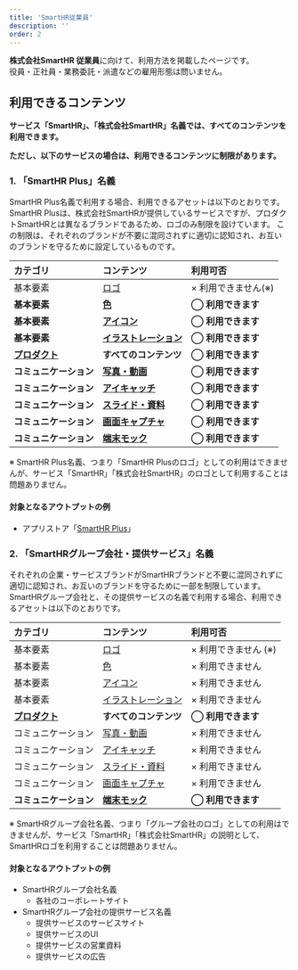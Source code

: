 ```yaml
---
title: 'SmartHR従業員'
description: ''
order: 2
---
```


**株式会社SmartHR 従業員**に向けて、利用方法を掲載したページです。  
役員・正社員・業務委託・派遣などの雇用形態は問いません。

## 利用できるコンテンツ
**サービス「SmartHR」、「株式会社SmartHR」名義では、すべてのコンテンツを利用できます。**  

**ただし、以下のサービスの場合は、利用できるコンテンツに制限があります。**  

### 1. 「SmartHR Plus」名義

SmartHR Plus名義で利用する場合、利用できるアセットは以下のとおりです。  
SmartHR Plusは、株式会社SmartHRが提供しているサービスですが、プロダクトSmartHRとは異なるブランドであるため、ロゴのみ制限を設けています。
この制限は、それぞれのブランドが不要に混同されずに適切に認知され、お互いのブランドを守るために設定しているものです。

| カテゴリ | コンテンツ | 利用可否 |
| :-- | :-- | :-- |
| 基本要素 | [ロゴ](/basics/logos/) | × 利用できません(※) |
| **基本要素** | **[色](/basics/colors/)** | **<strong>◯ 利用できます</strong>** |
| **基本要素** | **[アイコン](/basics/icons/)** | **<strong>◯ 利用できます</strong>** |
| **基本要素** | **[イラストレーション](/basics/illustration/)** | **<strong>◯ 利用できます</strong>** |
| **[プロダクト](/products/)** | **すべてのコンテンツ** | **<strong>◯ 利用できます</strong>** |
| **コミュニケーション** | **[写真・動画](/communication/photography/)** | **<strong>◯ 利用できます</strong>** |
| **コミュニケーション** | **[アイキャッチ](/communication/eye-catching-images/)** | **<strong>◯ 利用できます</strong>** |
| **コミュニケーション** | **[スライド・資料](/communication/slides/)** | **<strong>◯ 利用できます</strong>** |
| **コミュニケーション** | **[画面キャプチャ](/communication/capture/)** | **<strong>◯ 利用できます</strong>** |
| **コミュニケーション** | **[端末モック](/communication/mock/)** | **<strong>◯ 利用できます</strong>** |

※ SmartHR Plus名義、つまり「SmartHR Plusのロゴ」としての利用はできませんが、サービス「SmartHR」「株式会社SmartHR」のロゴとして利用することは問題ありません。

#### 対象となるアウトプットの例
- アプリストア「<a href="https://www.smarthr.plus/" target="_blank">SmartHR Plus</a>」

### 2. 「SmartHRグループ会社・提供サービス」名義

それぞれの企業・サービスブランドがSmartHRブランドと不要に混同されずに適切に認知され、お互いのブランドを守るために一部を制限しています。  
SmartHRグループ会社と、その提供サービスの名義で利用する場合、利用できるアセットは以下のとおりです。


| カテゴリ | コンテンツ | 利用可否 |
| :-- | :-- | :-- |
| 基本要素 | [ロゴ](/basics/logos/) | × 利用できません (※) |
| 基本要素 | [色](/basics/colors/) | × 利用できません |
| 基本要素 | [アイコン](/basics/icons/) | × 利用できません |
| 基本要素 | [イラストレーション](/basics/illustration/) | × 利用できません |
| **[プロダクト](/products/)** | **すべてのコンテンツ** | **<strong>◯ 利用できます</strong>** |
| コミュニケーション | [写真・動画](/communication/photography/) | × 利用できません |
| コミュニケーション | [アイキャッチ](/communication/eye-catching-images/) | × 利用できません |
| コミュニケーション | [スライド・資料](/communication/slides/) | × 利用できません |
| コミュニケーション | [画面キャプチャ](/communication/capture/) | × 利用できません |
| **コミュニケーション** | **[端末モック](/communication/mock/)** | **<strong>◯ 利用できます</strong>** |

※ SmartHRグループ会社名義、つまり「グループ会社のロゴ」としての利用はできませんが、サービス「SmartHR」「株式会社SmartHR」の説明として、SmartHRロゴを利用することは問題ありません。

#### 対象となるアウトプットの例
- SmartHRグループ会社名義
    - 各社のコーポレートサイト
- SmartHRグループ会社の提供サービス名義
    - 提供サービスのサービスサイト
    - 提供サービスのUI
    - 提供サービスの営業資料
    - 提供サービスの広告

